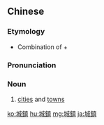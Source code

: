 ==Chinese==
{{zh-forms|s=城镇}}

===Etymology===
* Combination of {{zh-l|城市}} + {{zh-l|集鎮}}

===Pronunciation===
{{zh-pron
|m=chéngzhèn
|c=sing4 zan3
|h=pfs=sàng-chṳ́n
|mn=siâⁿ-tìn
|cat=n
}}

===Noun===
{{zh-noun}}

# [[city|cities]] and [[town]]s

{{zh-cat|Advanced}}

[[ko:城鎮]]
[[hu:城鎮]]
[[mg:城鎮]]
[[ja:城鎮]]